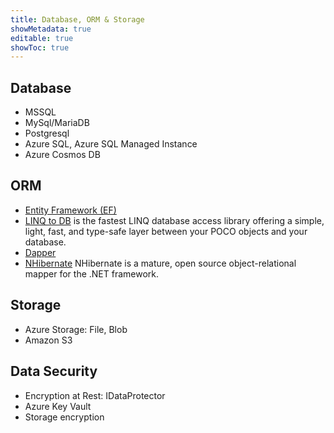 ```yaml
---
title: Database, ORM & Storage
showMetadata: true
editable: true
showToc: true
---
```


## Database

- MSSQL
- MySql/MariaDB
- Postgresql
- Azure SQL, Azure SQL Managed Instance
- Azure Cosmos DB

## ORM

- [Entity Framework (EF)](https://docs.microsoft.com/en-us/ef/)
- [LINQ to DB](https://github.com/linq2db/linq2db) is the fastest LINQ database access library offering a simple, light, fast, and type-safe layer between your POCO objects and your database.
- [Dapper](https://github.com/StackExchange/Dapper)
- [NHibernate](https://github.com/nhibernate/nhibernate-core) NHibernate is a mature, open source object-relational mapper for the .NET framework.

## Storage

- Azure Storage: File, Blob
- Amazon S3

## Data Security

- Encryption at Rest: IDataProtector
- Azure Key Vault
- Storage encryption
